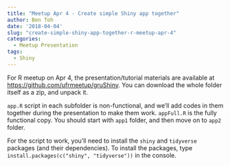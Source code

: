 ```yaml
---
title: "Meetup Apr 4 - Create simple Shiny app together"
author: Ben Toh
date: '2018-04-04'
slug: "create-simple-shiny-app-together-r-meetup-apr-4"
categories:
  - Meetup Presentation
tags:
  - Shiny
---
```


For R meetup on Apr 4, the presentation/tutorial materials are available at [https://github.com/ufrmeetup/gruShiny](https://github.com/ufrmeetup/gruShiny). You can download the whole folder itself as a zip, and unpack it.

`app.R` script in each subfolder is non-functional, and we'll add codes in them together during the presentation to make them work. `appFull.R` is the fully functional copy. You should start with `app1` folder, and then move on to `app2` folder.

For the script to work, you'll need to install the `shiny` and `tidyverse` packages (and their dependencies). To install the packages, type `install.packages(c("shiny", "tidyverse"))` in the console.
